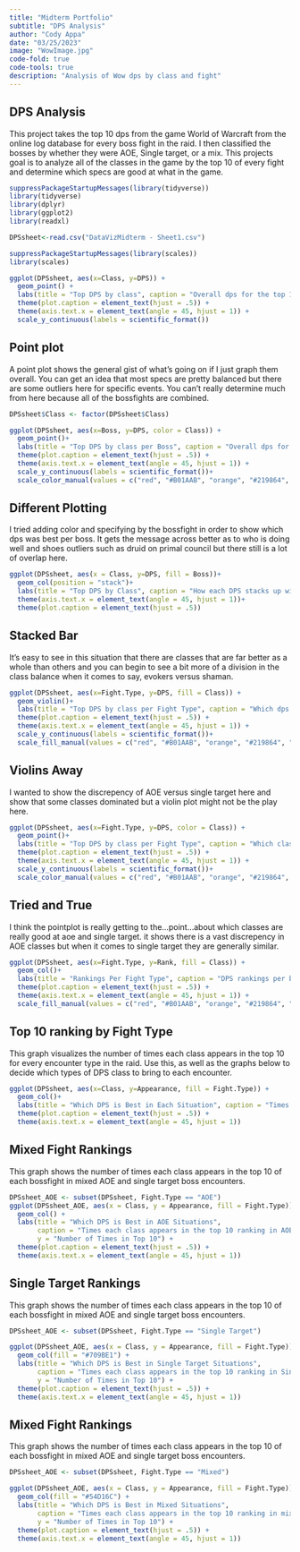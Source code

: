 ```yaml
---
title: "Midterm Portfolio"
subtitle: "DPS Analysis"
author: "Cody Appa"
date: "03/25/2023"
image: "WowImage.jpg"
code-fold: true
code-tools: true
description: "Analysis of Wow dps by class and fight"
---
```


## DPS Analysis

This project takes the top 10 dps from the game World of Warcraft from the online log database for every boss fight in the raid. I then classified the bosses by whether they were AOE, Single target, or a mix. This projects goal is to analyze all of the classes in the game by the top 10 of every fight and determine which specs are good at what in the game.

```r
suppressPackageStartupMessages(library(tidyverse))
library(tidyverse)
library(dplyr)
library(ggplot2)
library(readxl)

DPSsheet<-read.csv("DataVizMidterm - Sheet1.csv")
```

```r
suppressPackageStartupMessages(library(scales))
library(scales)

ggplot(DPSsheet, aes(x=Class, y=DPS)) +
  geom_point() +
  labs(title = "Top DPS by class", caption = "Overall dps for the top 10 of every boss in the raid") +
  theme(plot.caption = element_text(hjust = .5)) +
  theme(axis.text.x = element_text(angle = 45, hjust = 1)) +
  scale_y_continuous(labels = scientific_format())
```

## Point plot

A point plot shows the general gist of what's going on if I just graph them overall. You can get an idea that most specs are pretty balanced but there are some outliers here for specific events. You can't really determine much from here because all of the bossfights are combined.

```r
DPSsheet$Class <- factor(DPSsheet$Class)

ggplot(DPSsheet, aes(x=Boss, y=DPS, color = Class)) +
  geom_point()+
  labs(title = "Top DPS by class per Boss", caption = "Overall dps for the top 10 of every boss in the raid") +
  theme(plot.caption = element_text(hjust = .5)) +
  theme(axis.text.x = element_text(angle = 45, hjust = 1)) +
  scale_y_continuous(labels = scientific_format())+
  scale_color_manual(values = c("red", "#B01AAB", "orange", "#219864", "green", "#51CDCD", "#51CD92", "grey", "yellow", "blue", "purple", "brown"), drop = FALSE)
```

## Different Plotting

I tried adding color and specifying by the bossfight in order to show which dps was best per boss. It gets the message across better as to who is doing well and shoes outliers such as druid on primal council but there still is a lot of overlap here.

```r
ggplot(DPSsheet, aes(x = Class, y=DPS, fill = Boss))+
  geom_col(position = "stack")+
  labs(title = "Top DPS by Class", caption = "How each DPS stacks up with eachother...excuse my pun") +
  theme(axis.text.x = element_text(angle = 45, hjust = 1))+
  theme(plot.caption = element_text(hjust = .5))

```

## Stacked Bar

It's easy to see in this situation that there are classes that are far better as a whole than others and you can begin to see a bit more of a division in the class balance when it comes to say, evokers versus shaman.

```r
ggplot(DPSsheet, aes(x=Fight.Type, y=DPS, fill = Class)) +
  geom_violin()+
  labs(title = "Top DPS by class per Fight Type", caption = "Which dps is best based on the encounter type") +
  theme(plot.caption = element_text(hjust = .5)) +
  theme(axis.text.x = element_text(angle = 45, hjust = 1)) +
  scale_y_continuous(labels = scientific_format())+
  scale_fill_manual(values = c("red", "#B01AAB", "orange", "#219864", "green", "#51CDCD", "#51CD92", "grey", "yellow", "blue", "purple", "brown"), drop = FALSE)

```

## Violins Away

I wanted to show the discrepency of AOE versus single target here and show that some classes dominated but a violin plot might not be the play here.

```r
ggplot(DPSsheet, aes(x=Fight.Type, y=DPS, color = Class)) +
  geom_point()+
  labs(title = "Top DPS by class per Fight Type", caption = "Which classes are best based on the encounter type") +
  theme(plot.caption = element_text(hjust = .5)) +
  theme(axis.text.x = element_text(angle = 45, hjust = 1)) +
  scale_y_continuous(labels = scientific_format())+
  scale_color_manual(values = c("red", "#B01AAB", "orange", "#219864", "green", "#51CDCD", "#51CD92", "grey", "yellow", "blue", "purple", "brown"), drop = FALSE)
```

## Tried and True

I think the pointplot is really getting to the...point...about which classes are really good at aoe and single target. it shows there is a vast discrepency in AOE classes but when it comes to single target they are generally similar.

```r
ggplot(DPSsheet, aes(x=Fight.Type, y=Rank, fill = Class)) +
  geom_col()+
  labs(title = "Rankings Per Fight Type", caption = "DPS rankings per boss fight type") +
  theme(plot.caption = element_text(hjust = .5)) +
  theme(axis.text.x = element_text(angle = 45, hjust = 1)) +
  scale_fill_manual(values = c("red", "#B01AAB", "orange", "#219864", "green", "#51CDCD", "#51CD92", "grey", "yellow", "blue", "purple", "brown"), drop = FALSE)
```

## Top 10 ranking by Fight Type
This graph visualizes the number of times each class appears in the top 10 for every encounter type in the raid. Use this, as well as the graphs below to decide which types of DPS class to bring to each encounter.

```r
ggplot(DPSsheet, aes(x=Class, y=Appearance, fill = Fight.Type)) +
  geom_col()+
  labs(title = "Which DPS is Best in Each Situation", caption = "Times each class appears in the top 10 ranking per fight type", y="Number of Times in Top 10") +
  theme(plot.caption = element_text(hjust = .5)) +
  theme(axis.text.x = element_text(angle = 45, hjust = 1))
```
## Mixed Fight Rankings
This graph shows the number of times each class appears in the top 10 of each bossfight in mixed AOE and single target boss encounters.
```r
DPSsheet_AOE <- subset(DPSsheet, Fight.Type == "AOE")
ggplot(DPSsheet_AOE, aes(x = Class, y = Appearance, fill = Fight.Type)) +
  geom_col() +
  labs(title = "Which DPS is Best in AOE Situations",
       caption = "Times each class appears in the top 10 ranking in AOE fights",
       y = "Number of Times in Top 10") +
  theme(plot.caption = element_text(hjust = .5)) +
  theme(axis.text.x = element_text(angle = 45, hjust = 1))
```
## Single Target Rankings
This graph shows the number of times each class appears in the top 10 of each bossfight in mixed AOE and single target boss encounters.

```r
DPSsheet_AOE <- subset(DPSsheet, Fight.Type == "Single Target")

ggplot(DPSsheet_AOE, aes(x = Class, y = Appearance, fill = Fight.Type)) +
  geom_col(fill = "#709BE1") +
  labs(title = "Which DPS is Best in Single Target Situations",
       caption = "Times each class appears in the top 10 ranking in Single Target fights",
       y = "Number of Times in Top 10") +
  theme(plot.caption = element_text(hjust = .5)) +
  theme(axis.text.x = element_text(angle = 45, hjust = 1))

```
## Mixed Fight Rankings
This graph shows the number of times each class appears in the top 10 of each bossfight in mixed AOE and single target boss encounters.

```r
DPSsheet_AOE <- subset(DPSsheet, Fight.Type == "Mixed")

ggplot(DPSsheet_AOE, aes(x = Class, y = Appearance, fill = Fight.Type)) +
  geom_col(fill = "#54D16C") +
  labs(title = "Which DPS is Best in Mixed Situations",
       caption = "Times each class appears in the top 10 ranking in mixed single target and AOE fights",
       y = "Number of Times in Top 10") +
  theme(plot.caption = element_text(hjust = .5)) +
  theme(axis.text.x = element_text(angle = 45, hjust = 1))

```


